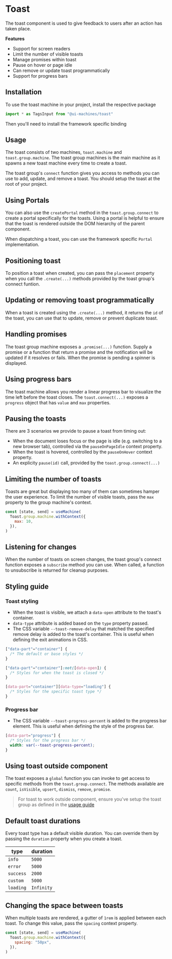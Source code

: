 # Toast

The toast component is used to give feedback to users after an action has taken
place.

**Features**

- Support for screen readers
- Limit the number of visible toasts
- Manage promises within toast
- Pause on hover or page idle
- Can remove or update toast programmatically
- Support for progress bars

## Installation

To use the toast machine in your project, install the respective package

<InstallSnippet package="@ui-machines/toast" />

```jsx
import * as TagsInput from "@ui-machines/toast"
```

Then you'll need to install the framework specific binding

<CodeSnippet id="toast/installation.mdx" />

## Usage

The toast consists of two machines, `toast.machine` and `toast.group.machine`.
The toast group machines is the main machine as it spawns a new toast machine
every time to create a toast.

The toast group's `connect` function gives you access to methods you can use to
add, update, and remove a toast. You should setup the toast at the root of your
project.

<CodeSnippet id="toast/usage.mdx" />

## Using Portals

You can also use the `createPortal` method in the `toast.group.connect` to
create a portal specifically for the toasts. Using a portal is helpful to ensure
that the toast is rendered outside the DOM hierarchy of the parent component.

When dispatching a toast, you can use the framework specific `Portal`
implementation.

<CodeSnippet id="toast/using-portals.mdx" />

## Positioning toast

To position a toast when created, you can pass the `placement` property when you
call the `.create(...)` methods provided by the toast group's connect funtion.

<CodeSnippet id="toast/position-toast.mdx" />

## Updating or removing toast programmatically

When a toast is created using the `.create(...)` method, it returns the `id` of
the toast, you can use that to update, remove or prevent duplicate toast.

<CodeSnippet id="toast/programmatic-control.mdx" />

## Handling promises

The toast group machine exposes a `.promise(...)` function. Supply a promise or
a function that return a promise and the notification will be updated if it
resolves or fails. When the promise is pending a spinner is displayed.

## Using progress bars

The toast machine allows you render a linear progress bar to visualize the time
left before the toast closes. The `toast.connect(...)` exposes a `progress`
object that has `value` and `max` properties.

<CodeSnippet id="toast/progress-bars.mdx" />

## Pausing the toasts

There are 3 scenarios we provide to pause a toast from timing out:

- When the document loses focus or the page is idle (e.g. switching to a new
  browser tab), controlled via the `pauseOnPageIdle` context property.
- When the toast is hovered, controlled by the `pauseOnHover` context property.
- An explicity `pause(id)` call, provided by the `toast.group.connect(...)`

<CodeSnippet id="toast/pausing-toast.mdx" />

## Limiting the number of toasts

Toasts are great but displaying too many of them can sometimes hamper the user
experience. To limit the number of visible toasts, pass the `max` property to
the group machine's context.

```jsx
const [state, send] = useMachine(
  Toast.group.machine.withContext({
    max: 10,
  }),
)
```

## Listening for changes

When the number of toasts on screen changes, the toast group's connect function
exposes a `subscribe` method you can use. When called, a function to unsubscribe
is returned for cleanup purposes.

<CodeSnippet id="toast/subscribe-function.mdx" />

## Styling guide

### Toast styling

- When the toast is visible, we attach a `data-open` attribute to the toast's
  container.
- `data-type` attribute is added based on the `type` property passed.
- The CSS variable `--toast-remove-delay` that matched the specified remove
  delay is added to the toast's container. This is useful when defining the exit
  animations in CSS.

```css
["data-part"="container"] {
  /* The default or base styles */
}

["data-part"="container"]:not([data-open]) {
  /* Styles for when the toast is closed */
}

[data-part="container"][data-type="loading"] {
  /* Styles for the specific toast type */
}
```

### Progress bar

- The CSS variable `--toast-progress-percent` is added to the progress bar
  element. This is useful when defining the style of the progress bar.

```css
[data-part="progress"] {
  /* Styles for the progress bar */
  width: var(--toast-progress-percent);
}
```

## Using toast outside component

The toast exposes a `global` function you can invoke to get access to specific
methods from the `toast.group.connect`. The methods available are `count`,
`isVisible`, `upsert`, `dismiss`, `remove`, `promise`.

> For toast to work outside component, ensure you've setup the toast group as
> defined in the [usage guide](#usage)

<CodeSnippet id="toast/global-function.mdx" />

## Default toast durations

Every toast type has a default visible duration. You can override them by
passing the `duration` property when you create a toast.

| type      | duration   |
| --------- | ---------- |
| `info`    | `5000`     |
| `error`   | `5000`     |
| `success` | `2000`     |
| `custom`  | `5000`     |
| `loading` | `Infinity` |

## Changing the space between toasts

When multiple toasts are rendered, a gutter of `1rem` is applied between each
toast. To change this value, pass the `spacing` context property.

```jsx
const [state, send] = useMachine(
  Toast.group.machine.withContext({
    spacing: "50px",
  }),
)
```
